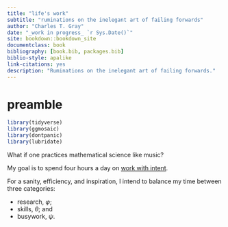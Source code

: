 ```yaml
--- 
title: "life's work"
subtitle: "ruminations on the inelegant art of failing forwards"
author: "Charles T. Gray"
date: "_work in progress_ `r Sys.Date()`"
site: bookdown::bookdown_site
documentclass: book
bibliography: [book.bib, packages.bib]
biblio-style: apalike
link-citations: yes
description: "Ruminations on the inelegant art of failing forwards."
---
```


# preamble



```r
library(tidyverse)
library(ggmosaic)
library(dontpanic)
library(lubridate)

```

What if one practices mathematical science like music?

My goal is to spend four hours a day on [work with intent](#work-with-intent).

For a sanity, efficiency, and inspiration, I intend to balance my time between three categories: 

- research, $\varphi$; 
- skills, $\theta$; and 
- busywork, $\psi$.







